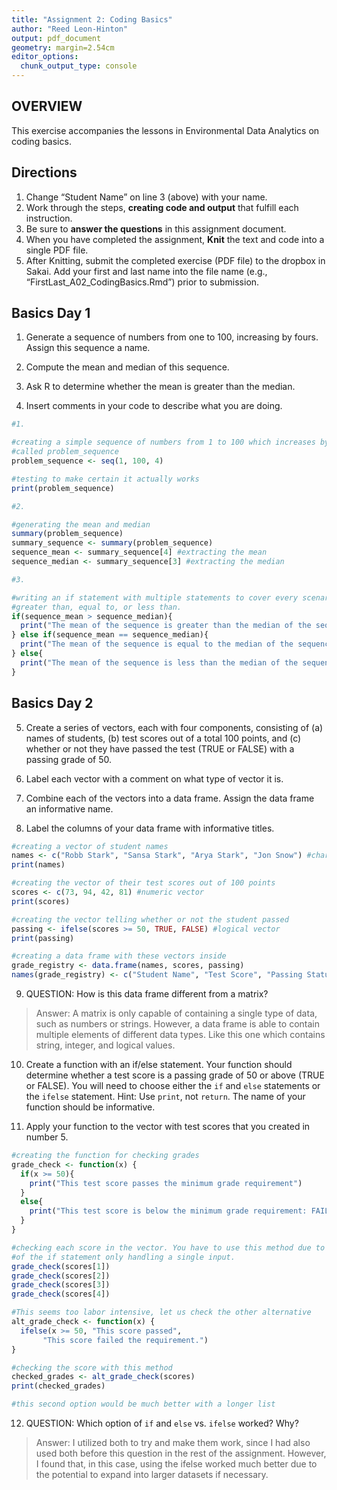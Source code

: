 ```yaml
---
title: "Assignment 2: Coding Basics"
author: "Reed Leon-Hinton"
output: pdf_document
geometry: margin=2.54cm
editor_options: 
  chunk_output_type: console
---
```


## OVERVIEW

This exercise accompanies the lessons in Environmental Data Analytics on coding basics. 

## Directions
1. Change "Student Name" on line 3 (above) with your name.
2. Work through the steps, **creating code and output** that fulfill each instruction.
3. Be sure to **answer the questions** in this assignment document.
4. When you have completed the assignment, **Knit** the text and code into a single PDF file.
5. After Knitting, submit the completed exercise (PDF file) to the dropbox in Sakai. Add your first and last name into the file name (e.g., "FirstLast_A02_CodingBasics.Rmd") prior to submission.



## Basics Day 1

1. Generate a sequence of numbers from one to 100, increasing by fours. Assign this sequence a name. 

2. Compute the mean and median of this sequence. 

3. Ask R to determine whether the mean is greater than the median. 

4. Insert comments in your code to describe what you are doing.

```r
#1. 

#creating a simple sequence of numbers from 1 to 100 which increases by 4 each time
#called problem_sequence
problem_sequence <- seq(1, 100, 4)

#testing to make certain it actually works
print(problem_sequence)

#2.

#generating the mean and median
summary(problem_sequence)
summary_sequence <- summary(problem_sequence)
sequence_mean <- summary_sequence[4] #extracting the mean
sequence_median <- summary_sequence[3] #extracting the median

#3. 

#writing an if statement with multiple statements to cover every scenario for 
#greater than, equal to, or less than. 
if(sequence_mean > sequence_median){
  print("The mean of the sequence is greater than the median of the sequence")
} else if(sequence_mean == sequence_median){
  print("The mean of the sequence is equal to the median of the sequence")
} else{
  print("The mean of the sequence is less than the median of the sequence")
}


```

## Basics Day 2

5. Create a series of vectors, each with four components, consisting of (a) names of students, (b) test scores out of a total 100 points, and (c) whether or not they have passed the test (TRUE or FALSE) with a passing grade of 50.

6. Label each vector with a comment on what type of vector it is.

7. Combine each of the vectors into a data frame. Assign the data frame an informative name.

8. Label the columns of your data frame with informative titles.

```r

#creating a vector of student names
names <- c("Robb Stark", "Sansa Stark", "Arya Stark", "Jon Snow") #character vector
print(names)

#creating the vector of their test scores out of 100 points
scores <- c(73, 94, 42, 81) #numeric vector
print(scores)

#creating the vector telling whether or not the student passed
passing <- ifelse(scores >= 50, TRUE, FALSE) #logical vector
print(passing)

#creating a data frame with these vectors inside
grade_registry <- data.frame(names, scores, passing)
names(grade_registry) <- c("Student Name", "Test Score", "Passing Status"); print(grade_registry)

```

9. QUESTION: How is this data frame different from a matrix?

> Answer: A matrix is only capable of containing a single type of data, such as numbers or strings. However, a data frame is able to contain multiple elements of different data types. Like this one which contains string, integer, and logical values. 

10. Create a function with an if/else statement. Your function should determine whether a test score is a passing grade of 50 or above (TRUE or FALSE). You will need to choose either the `if` and `else` statements or the `ifelse` statement. Hint: Use `print`, not `return`. The name of your function should be informative.

11. Apply your function to the vector with test scores that you created in number 5. 

```r

#creating the function for checking grades
grade_check <- function(x) {
  if(x >= 50){
    print("This test score passes the minimum grade requirement")
  }
  else{
    print("This test score is below the minimum grade requirement: FAILURE")
  }
}

#checking each score in the vector. You have to use this method due to the nature 
#of the if statement only handling a single input. 
grade_check(scores[1])
grade_check(scores[2])
grade_check(scores[3])
grade_check(scores[4])

#This seems too labor intensive, let us check the other alternative
alt_grade_check <- function(x) {
  ifelse(x >= 50, "This score passed",
       "This score failed the requirement.")
}

#checking the score with this method
checked_grades <- alt_grade_check(scores)
print(checked_grades)

#this second option would be much better with a longer list

```

12. QUESTION: Which option of `if` and `else` vs. `ifelse` worked? Why?

> Answer: I utilized both to try and make them work, since I had also used both before this question in the rest of the assignment. However, I found that, in this case, using the ifelse worked much better due to the potential to expand into larger datasets if necessary. 